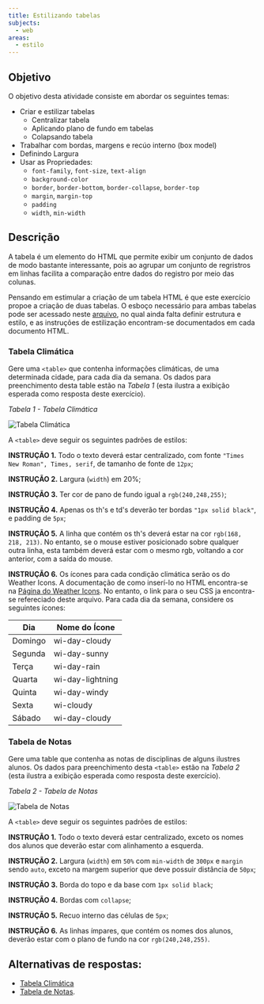 ```yaml
---
title: Estilizando tabelas
subjects:
  - web
areas:
  - estilo
---
```



## Objetivo

O objetivo desta atividade consiste em abordar os seguintes temas:

- Criar e estilizar tabelas
    - Centralizar tabela
    - Aplicando plano de fundo em tabelas
    - Colapsando tabela
- Trabalhar com bordas, margens e recúo interno (box model)
- Definindo Largura
- Usar as Propriedades:
    - `font-family`, `font-size`, `text-align`
    - `background-color`
    - `border`, `border-bottom`, `border-collapse`, `border-top`
    - `margin`, `margin-top`
    - `padding`
    - `width`, `min-width`

## Descrição

A tabela é um elemento do HTML que permite exibir um conjunto de dados de modo bastante interessante, pois ao agrupar um conjunto de regristros em linhas facilita a comparação entre dados do registro por meio das colunas.

Pensando em estimular a criação de um tabela HTML é que este exercício propoe a criação de duas tabelas. O esboço necessário para ambas tabelas pode ser acessado neste [arquivo](https://download-directory.github.io/?url=https://github.com/ifpb/exercises/tree/main/src/pages/problems/web-style-table-css/_codes/css/code/), no qual ainda falta definir estrutura e estilo, e as instruções de estilização encontram-se documentados em cada documento HTML.

### Tabela Climática

Gere uma `<table>` que contenha informações climáticas, de uma determinada cidade, para cada dia da semana. Os dados para preenchimento desta table estão na *Tabela 1* (esta ilustra a exibição esperada como resposta deste exercício).

*Tabela 1 - Tabela Climática*

<Image src={tabelaClimatica} alt="Tabela Climática" />

A `<table>` deve seguir os seguintes padrões de estilos:

**INSTRUÇÃO 1.** Todo o texto deverá estar centralizado, com fonte `"Times New Roman", Times, serif`, de tamanho de fonte de `12px`;

**INSTRUÇÃO 2.** Largura (`width`) em 20%;

**INSTRUÇÃO 3.** Ter cor de pano de fundo igual a `rgb(240,248,255)`;

**INSTRUÇÃO 4.** Apenas os th's e td's deverão ter bordas `"1px solid black"`, e padding de `5px`;

**INSTRUÇÃO 5.** A linha que contém os th's deverá estar na cor `rgb(168, 218, 213)`. No entanto, se o mouse estiver posicionado sobre qualquer outra linha, esta também deverá estar com o mesmo rgb, voltando a cor anterior, com a saída do mouse.

**INSTRUÇÃO 6.** Os ícones para cada condição climática serão os do Weather Icons. A documentação de como inserí-lo no HTML encontra-se na [Página do Weather Icons](https://erikflowers.github.io/weather-icons). No entanto, o link para o seu CSS ja encontra-se refereciado deste arquivo. Para cada dia da semana, considere os seguintes ícones:

| Dia     | Nome do Ícone    |
| ------- | ---------------- |
| Domingo | wi-day-cloudy    |
| Segunda | wi-day-sunny     |
| Terça   | wi-day-rain      |
| Quarta  | wi-day-lightning |
| Quinta  | wi-day-windy     |
| Sexta   | wi-cloudy        |
| Sábado  | wi-day-cloudy    |

### Tabela de Notas

Gere uma table que contenha as notas de disciplinas de alguns ilustres alunos. Os dados para preenchimento desta `<table>` estão na *Tabela 2* (esta ilustra a exibição esperada como resposta deste exercício).

*Tabela 2 - Tabela de Notas*

<Image src={tabelaNotas} alt="Tabela de Notas" />

A `<table>` deve seguir os seguintes padrões de estilos:

**INSTRUÇÃO 1.** Todo o texto deverá estar centralizado, exceto os nomes dos alunos que deverão estar com alinhamento a esquerda.

**INSTRUÇÃO 2.** Largura (`width`) em `50%` com `min-width` de `300px` e `margin` sendo `auto`, exceto na margem superior que deve possuir distância de `50px`;

**INSTRUÇÃO 3.** Borda do topo e da base com `1px solid black`;

**INSTRUÇÃO 4.** Bordas com `collapse`;

**INSTRUÇÃO 5.** Recuo interno das células de `5px`;

**INSTRUÇÃO 6.** As linhas ímpares, que contém os nomes dos alunos, deverão estar com o plano de fundo na cor `rgb(240,248,255)`.

## Alternativas de respostas:

- [Tabela Climática](./_codes/css/response/tabela-climatica/)
- [Tabela de Notas](./_codes/css/response/tabela-notas/).
